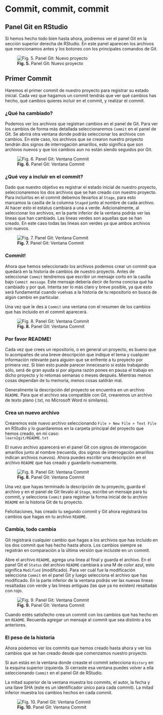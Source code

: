 # Commit, commit, commit

## Panel Git en RStudio

Si hemos hecho todo bien hasta ahora, podremos ver el panel Git en la sección superior derecha de RStudio. En este panel aparecen los archivos que mencionamos antes y los botones con los principales comandos de Git.

![**Fig. 5.** Panel Git: Nuevo proyecto](/home/nicolas/Asgard/ERRE/learn2git/docs/img/panel_git_01.png)

## Primer Commit

Haremos el primer commit de nuestro proyecto para registrar su estado inicial. Cada vez que hagamos un commit tendrás que ver qué cambios has hecho, qué cambios quieres incluir en el commit, y realizar el commit.

### ¿Qué ha cambiado?

Podemos ver los archivos que registran cambios en el panel de Git. Para ver los cambios de forma más detallada seleccionaremos `Commit` en el panel de Git. Se abrirá otra ventana donde podrás seleccionar los archivos con cambios. En este caso, los archivos que se crearon nuestro proyecto tendrán dos signos de interrogación amarillos, esto significa que son archivos nuevos y que los cambios aun no están siendo seguidos por Git.

![**Fig. 6.** Panel Git: Ventana Commit](/home/nicolas/Asgard/ERRE/learn2git/docs/img/panel_git_02.png)

### ¿Qué voy a incluir en el commit?

Dado que nuestro objetivo es registrar el estado inicial de nuestro proyecto, seleccionaremos los dos archivos que se han creado con nuestro proyecto. Para incluirlos en el commit debemos llevarlos al `Stage`, para esto marcamos la casilla de la columna `Staged` junto al nombre de cada archivo. Al hacer esto el estatus cambiará a una `A` verde. Adicionalmente, al seleccionar los archivos, en la parte inferior de la ventana podrás ver las lineas que han cambiado. Las lineas verdes son aquellas que se han creado. En este caso todas las lineas son verdes ya que ambos archivos son nuevos.

![**Fig. 7.** Panel Git: Ventana Commit](/home/nicolas/Asgard/ERRE/learn2git/docs/img/panel_git_03.png)

### Commit!

Ahora que hemos seleccionado los archivos podemos crear un commit que quedará en la historia de cambios de nuestro proyecto. Antes de seleccionar `Commit` tendremos que escribir un mensaje corto en la casilla bajo `Commit message`. Este mensaje debería decir de forma concisa qué ha cambiado y por qué. Intenta ser lo más claro y breve posible, ya que esto será fundamental cuando vuelvas a la historia de tu repositorio en busca de algún cambio en particular.  

Una vez que le des a `Commit` una ventana con el resumen de los cambios que has incluido en el commit aparecerá.

![**Fig. 8.** Panel Git: Ventana Commit](/home/nicolas/Asgard/ERRE/learn2git/docs/img/panel_git_04.png)

### Por favor README!

Cada vez que crees un repositorio, o en general un proyecto, es bueno que lo acompañes de una breve descripción que indique el tema y cualquier información relevante para alguien que se enfrente a tu proyecto por primera vez. Si bien esto puede parecer innecesario si estás trabajando sólo, será de gran ayuda si por alguna razón pones en pausa el trabajo en dicho proyecto y lo retomas semanas o meses después. Mientras menos cosas dependan de tu memoria, menos cosas saldrán mal.

Generalmente la descripción del proyecto se encuentra en un archivo `README`. Para que el archivo sea compatible con Git, crearemos un archivo de texto plano (.txt, no Microsoft Word ni similares).  

### Crea un nuevo archivo

Crearemos este nuevo archivo seleccionando `File > New File > Text File` en RStudio y lo guardaremos en la carpeta principal del proyecto que hemos creado, en mi caso:  
`learn2git/README.txt`  

El nuevo archivo aparecerá en el panel Git con signos de interrogación amarillos junto al nombre (recuerda, dos signos de interrogación amarillos indican archivos nuevos). Ahora puedes escribir una descripción en el archivo `README` que has creado y guardarlo nuevamente.

![**Fig. 8.** Panel Git: Ventana Commit](/home/nicolas/Asgard/ERRE/learn2git/docs/img/panel_git_05.png)

Una vez que hayas terminado la descripción de tu proyecto, guarda el archivo y en el panel de Git llevalo al `Stage`, escribe un mensaje para tu commit, y selecciona `Commit` para registrar la forma inicial de tu archivo `README` en la historia Git de tu proyecto.

Felicitaciones, has creado tu segundo commit y Git ahora registrará los cambios que hagas en tu archivo `README`.

### Cambia, todo cambia

Git registrará cualquier cambio que hagas a los archivos que has incluido en los dos commit que has hecho hasta ahora. Los cambios siempre se registrán en comparación a la última versión que incluiste en un commit.

Abre el archivo `README`, agrega una linea al final y guarda el archivo. En el panel Git el `Status` del archivo `README` cambiará a una M de color azul, esto significa `Modified` (modificado). Para ver cuál fue la modificación selecciona `Commit` en el panel Git y luego selecciona el archivo que has modificado. En la parte inferior de la ventana podrás ver las nuevas lineas resaltadas con verde y las lineas antiguas (las que ya no existen) resaltadas con rojo.  

![**Fig. 9.** Panel Git: Ventana Commit](/home/nicolas/Asgard/ERRE/learn2git/docs/img/panel_git_06.png)

Cuando estés satisfecho crea un commit con los cambios que has hecho en en `README`. Recuerda agregar un mensaje al commit que sea distinto a los anteriores.  

### El peso de la historia

Ahora podemos ver los commits que hemos creado hasta ahora y ver los cambios que se han creado desde que comenzamos nuestro proyecto.  

Si aun estás en la ventana donde creaste el commit selecciona `History` en la esquina superior izquierda. Si cerraste esa ventana puedes volver a ella seleccionando `Commit` en el panel Git de RStudio.

La mitad superior de la ventana muestra los commits, el autor, la fecha y una llave SHA (este es un identificador único para cada commit). La mitad inferior muestra los cambios hechos en cada commit.

![**Fig. 10.** Panel Git: Ventana Commit](/home/nicolas/Asgard/ERRE/learn2git/docs/img/panel_git_07.png)

